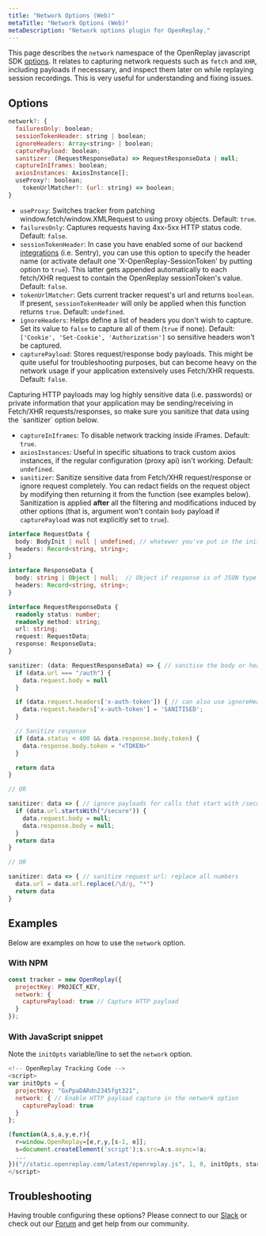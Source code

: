 ```yaml
---
title: "Network Options (Web)"
metaTitle: "Network Options (Web)"
metaDescription: "Network options plugin for OpenReplay."
---
```


This page describes the `network` namespace of the OpenReplay javascript SDK [options](/sdk/constructor). It relates to capturing network requests such as `fetch` and `XHR`, including payloads if necesssary, and inspect them later on while replaying session recordings. This is very useful for understanding and fixing issues.

## Options

```js
network?: {
  failuresOnly: boolean;
  sessionTokenHeader: string | boolean;
  ignoreHeaders: Array<string> | boolean;
  capturePayload: boolean;
  sanitizer: (RequestResponseData) => RequestResponseData | null;
  captureInIframes: boolean;
  axiosInstances: AxiosInstance[];
  useProxy?: boolean;
	tokenUrlMatcher?: (url: string) => boolean;
}
```

- `useProxy`: Switches tracker from patching window.fetch/window.XMLRequest to using proxy objects. Default: `true`.
- `failuresOnly`: Captures requests having 4xx-5xx HTTP status code. Default: `false`.
- `sessionTokenHeader`: In case you have enabled some of our backend [integrations](/integrations) (i.e. Sentry), you can use this option to specify the header name (or activate default one 'X-OpenReplay-SessionToken' by putting option to `true`). This latter gets appended automatically to each fetch/XHR request to contain the OpenReplay sessionToken's value. Default: `false`.
- `tokenUrlMatcher`: Gets current tracker request's url and returns `boolean`. If present, `sessionTokenHeader` will only be applied when this function returns `true`. Default: `undefined`.
- `ignoreHeaders`: Helps define a list of headers you don't wish to capture. Set its value to `false` to capture all of them (`true` if none). Default: `['Cookie', 'Set-Cookie', 'Authorization']` so sensitive headers won't be captured.
- `capturePayload`: Stores request/response body payloads. This might be quite useful for troubleshooting purposes, but can become heavy on the network usage if your application extensively uses Fetch/XHR requests. Default: `false`.

<Aside type="caution">
	Capturing HTTP payloads may log highly sensitive data (i.e. passwords) or private information that your application may be sending/receiving in Fetch/XHR requests/responses, so make sure you sanitize that data using the `sanitizer` option below.
</Aside>

- `captureInIframes`: To disable network tracking inside iFrames. Default: `true`.
- `axiosInstances`: Useful in specific situations to track custom axios instances, if the regular configuration (proxy api) isn't working. Default: `undefined`.
- `sanitizer`: Sanitize sensitive data from Fetch/XHR request/response or ignore request completely. You can redact fields on the request object by modifying then returning it from the function (see examples below). Sanitization is applied **after** all the filtering and modifications induced by other options (that is, argument won't contain `body` payload if `capturePayload` was not explicitly set to `true`).

```typescript
interface RequestData {
  body: BodyInit | null | undefined; // whatewer you've put in the init.body in fetch(url, init) or xhr.send(body)
  headers: Record<string, string>;
}

interface ResponseData {
  body: string | Object | null;  // Object if response is of JSON type
  headers: Record<string, string>;
}

interface RequestResponseData {
  readonly status: number;
  readonly method: string;
  url: string;
  request: RequestData;
  response: ResponseData;
}

sanitizer: (data: RequestResponseData) => { // sanitise the body or headers
  if (data.url === "/auth") {
    data.request.body = null
  }

  if (data.request.headers['x-auth-token']) { // can also use ignoreHeaders option instead
    data.request.headers['x-auth-token'] = 'SANITISED';
  }

  // Sanitize response
  if (data.status < 400 && data.response.body.token) {
    data.response.body.token = "<TOKEN>"  
  }

  return data
}

// OR

sanitizer: data => { // ignore payloads for calls that start with /secure
  if (data.url.startsWith("/secure")) {
    data.request.body = null;
    data.response.body = null;
  }
  return data
}

// OR

sanitizer: data => { // sanitize request url: replace all numbers
  data.url = data.url.replace(/\d/g, "*")
  return data
}
```

## Examples

Below are examples on how to use the `network` option. 

### With NPM

```js
const tracker = new OpenReplay({
  projectKey: PROJECT_KEY,
  network: {
    capturePayload: true // Capture HTTP payload
  }
});
```

### With JavaScript snippet

Note the `initOpts` variable/line to set the `network` option.

```js
<!-- OpenReplay Tracking Code -->
<script>
var initOpts = { 
  projectKey: "GxPpaDARdn2345fgt321", 
  network: { // Enable HTTP payload capture in the network option
    capturePayload: true
  } 
};

(function(A,s,a,y,e,r){
  r=window.OpenReplay=[e,r,y,[s-1, e]];
  s=document.createElement('script');s.src=A;s.async=!a;
  ...
})("//static.openreplay.com/latest/openreplay.js", 1, 0, initOpts, startOpts);
</script>
```

## Troubleshooting

Having trouble configuring these options? Please connect to our [Slack](https://slack.openreplay.com) or check out our [Forum](https://forum.openreplay.com) and get help from our community.

